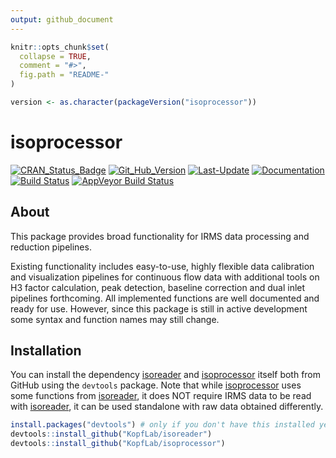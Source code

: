 ```yaml
---
output: github_document
---
```


<!-- README.md is generated from README.Rmd. Please edit that file -->

```r
knitr::opts_chunk$set(
  collapse = TRUE,
  comment = "#>",
  fig.path = "README-"
)

version <- as.character(packageVersion("isoprocessor"))
```

# isoprocessor

[![CRAN_Status_Badge](http://www.r-pkg.org/badges/version/isoprocessor)](https://cran.r-project.org/package=isoprocessor)
[![Git_Hub_Version](https://img.shields.io/badge/GitHub-`r version`-orange.svg?style=flat-square)](/commits)
[![Last-Update](https://img.shields.io/badge/updated-`r gsub('-', '--', Sys.Date())`-yellowgreen.svg)](/commits)
[![Documentation](https://img.shields.io/badge/docs-online-green.svg)](https://kopflab.github.io/isoprocessor/)
[![Build Status](https://travis-ci.org/KopfLab/turnoveR.svg?branch=master)](https://travis-ci.org/KopfLab/isoprocessor)
[![AppVeyor Build Status](https://ci.appveyor.com/api/projects/status/github/KopfLab/isoprocessor?branch=master&svg=true)](https://ci.appveyor.com/project/KopfLab/isoprocessor)

## About

This package provides broad functionality for IRMS data processing and reduction pipelines. 

Existing functionality includes easy-to-use, highly flexible data calibration and visualization pipelines for continuous flow data with additional tools on H3 factor calculation, peak detection, baseline correction and dual inlet pipelines forthcoming. All implemented functions are well documented and ready for use. However, since this package is still in active development some syntax and function names may still change.

## Installation

You can install the dependency [isoreader](https://kopflab.github.io/isoreader/) and [isoprocessor](https://kopflab.github.io/isoprocessor/) itself both from GitHub using the `devtools` package. Note that while [isoprocessor](https://kopflab.github.io/isoprocessor/) uses some functions from [isoreader](https://kopflab.github.io/isoreader/), it does NOT require IRMS data to be read with [isoreader](https://kopflab.github.io/isoreader/), it can be used standalone with raw data obtained differently.

```r
install.packages("devtools") # only if you don't have this installed yet
devtools::install_github("KopfLab/isoreader")
devtools::install_github("KopfLab/isoprocessor")
```
